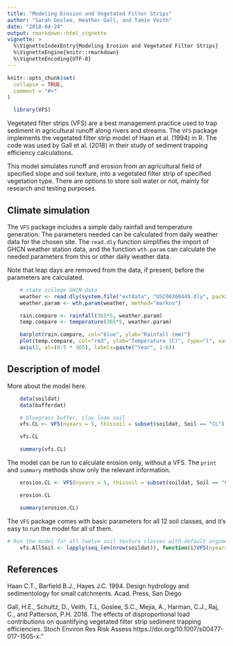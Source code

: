 ```yaml
---
title: "Modeling Erosion and Vegetated Filter Strips"
author: "Sarah Goslee, Heather Gall, and Tamie Veith"
date: "2018-04-24"
output: rmarkdown::html_vignette
vignette: >
  %\VignetteIndexEntry{Modeling Erosion and Vegetated Filter Strips}
  %\VignetteEngine{knitr::rmarkdown}
  %\VignetteEncoding{UTF-8}
---
```


```r
knitr::opts_chunk$set(
  collapse = TRUE,
  comment = "#>"
)

  library(VFS)
```

Vegetated filter strips (VFS) are a best management practice used to trap sediment in agricultural runoff along rivers and streams. The `VFS` package implements the vegetated filter strip model of Haan et al. (1994) in R. The code was used by Gall et al. (2018) in their study of sediment trapping efficiency calculations. 

This model simulates runoff and erosion from an agricultural field of specified slope and soil texture, into a vegetated filter strip of specified vegetation type. There are options to store soil water or not, mainly for research and testing purposes. 

## Climate simulation

The `VFS` package includes a simple daily rainfall and temperature generation. The parameters needed can be calculated from daily weather data for the chosen site. The `read.dly` function simplifies the import of GHCN weather station data, and the function `wth.param` can calculate the needed parameters from this or other daily weather data. 

Note that leap days are removed from the data, if present, before the parameters are calculated.

```r

	# state college GHCN data
	weather <- read.dly(system.file("extdata", "USC00368449.dly", package = "VFS"))
	weather.param <- wth.param(weather, method="markov")

	rain.compare <- rainfall(365*5, weather.param)
	temp.compare <- temperature(365*5, weather.param)

	barplot(rain.compare, col="blue", ylab="Rainfall (mm)")
	plot(temp.compare, col="red", ylab="Temperature (C)", type="l", xaxt="n")
	axis(1, at=(0:5 * 365), labels=paste("Year", 1:6))
```


## Description of model

More about the model here.

```r

	data(soildat)
	data(bufferdat)

	# bluegrass buffer, clay loam soil
	vfs.CL <- VFS(nyears = 5, thissoil = subset(soildat, Soil == "CL"), rain=rain.compare, temperature=temp.compare, thisbuffer = subset(bufferdat, Species == "bluegrass"), Duration = 2, FieldArea = 4000, VFSwidth = 10.7, VFSslope = 0.02, z = 1000, b = 1.5)

	vfs.CL

	summary(vfs.CL)

```

The model can be run to calculate erosion only, without a VFS. The `print` and `summary` methods show only the relevant information.

```r

	erosion.CL <- VFS(nyears = 5, thissoil = subset(soildat, Soil == "CL"), rain=rain.compare, temperature=temp.compare, thisbuffer = NA, Duration = 2, FieldArea = 4000, VFSwidth = 10.7, VFSslope = 0.02, z = 1000, b = 1.5)

	erosion.CL

	summary(erosion.CL)

```


The `VFS` package comes with basic parameters for all 12 soil classes, and it's easy to run the model for all of them.

```r


# Run the model for all twelve soil texture classes with default arguments
	vfs.AllSoil <- lapply(seq_len(nrow(soildat)), function(i)VFS(nyears = 5, thissoil = soildat[i,], rain=rain.compare, temperature=temp.compare, thisbuffer = subset(bufferdat, Species == "bluegrass")))

```


## References

Haan C.T., Barfield B.J., Hayes J.C. 1994. Design hydrology and sedimentology for small catchments. Acad. Press, San Diego

Gall, H.E., Schultz, D., Veith, T.L, Goslee, S.C., Mejia, A., Harman, C.J., Raj, C., and Patterson, P.H. 2018. The effects of disproportional load contributions on quantifying vegetated filter strip sediment trapping efficiencies. Stoch Environ Res Risk Assess https://doi.org/10.1007/s00477-017-1505-x."

